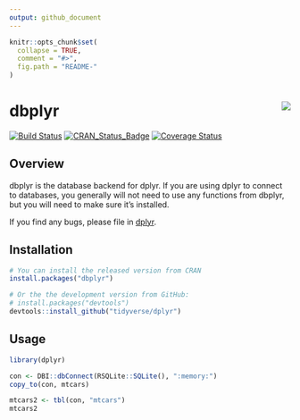 ```yaml
---
output: github_document
---
```


<!-- README.md is generated from README.Rmd. Please edit that file -->

```r
knitr::opts_chunk$set(
  collapse = TRUE,
  comment = "#>",
  fig.path = "README-"
)
```

# dbplyr <img src="man/figures/logo.png" align="right" />

[![Build Status](https://travis-ci.org/tidyverse/dbplyr.svg?branch=master)](https://travis-ci.org/tidyverse/dbplyr)
[![CRAN_Status_Badge](http://www.r-pkg.org/badges/version/dplyr)](http://cran.r-project.org/package=dbplyr)
[![Coverage Status](https://img.shields.io/codecov/c/github/tidyverse/dbplyr/master.svg)](https://codecov.io/github/tidyverse/dbplyr?branch=master)

## Overview

dbplyr is the database backend for dplyr. If you are using dplyr to connect to databases, you generally will not need to use any functions from dbplyr, but you will need to make sure it's installed. 

If you find any bugs, please file in [dplyr](https://github.com/tidyverse/dplyr).

## Installation

```r
# You can install the released version from CRAN
install.packages("dbplyr")

# Or the the development version from GitHub:
# install.packages("devtools")
devtools::install_github("tidyverse/dplyr")
```

## Usage

```r
library(dplyr)

con <- DBI::dbConnect(RSQLite::SQLite(), ":memory:")
copy_to(con, mtcars)

mtcars2 <- tbl(con, "mtcars")
mtcars2
```
